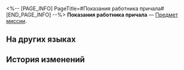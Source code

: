<%-- [PAGE_INFO]
PageTitle=#Показания работника причала#
[END_PAGE_INFO] --%>
{{Предмет Инфобокс
|id          = 140249
|Изображение = Предмет Показания работника причала.png
|Тип         = Предмет миссии
|Инвентарь   = Миссии
|Редкость    = 3
|Эффект      = 
|Описание    = Показания работника причала по имени Афэн, сознавшегося в расшатывании стабильности работы причала в обмен на выплаты со стороны КММ.
}}
'''Показания работника причала''' — [[Предмет миссии]].

==На других языках==
{{На других языках
|en   = Dock Worker's Testimony
|zhs  = 码头工人的证言
|zht  = 碼頭工人的證言
|ja   = 埠頭作業員の証言
|ko   = 부두 일꾼의 진술서
|es   = Testimonio de trabajador del muelle
|fr   = Témoignage de l'employé des docks
|ru   = Показания работника причала
|th   = คำให้การของคนงานท่าเรือ
|vi   = Lời Khai Của Công Nhân Bến Cảng
|de   = Aussage des Dockarbeiters
|id   = Kesaksian Pekerja Dermaga
|pt   = Testemunho do Operário da Doca
}}

==История изменений==
{{История изменений|3.5}}
